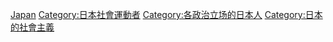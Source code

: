 [[Category:各國社會主義者|Japan]]
[[Category:日本社會運動者|Category:日本社會運動者]]
[[Category:各政治立场的日本人|Category:各政治立场的日本人]]
[[Category:日本的社會主義|Category:日本的社會主義]]